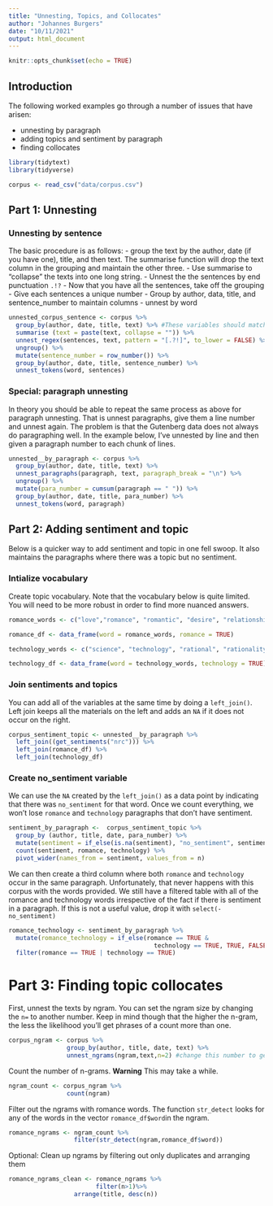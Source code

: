 ```yaml
---
title: "Unnesting, Topics, and Collocates"
author: "Johannes Burgers"
date: "10/11/2021"
output: html_document
---
```


```r
knitr::opts_chunk$set(echo = TRUE)
```

## Introduction

The following worked examples go through a number of issues that have arisen:

- unnesting by paragraph
- adding topics and sentiment by paragraph
- finding collocates


```r
library(tidytext)
library(tidyverse)
```

```r
corpus <- read_csv("data/corpus.csv")
```

## Part 1: Unnesting

### Unnesting by sentence

The basic procedure is as follows: 
- group the text by the author, date (if you have one), title, and then text. The summarise function will drop the text column in the grouping and maintain the other three.
- Use summarise to "collapse" the texts into one long string.
- Unnest the the sentences by end punctuation `.!?`
- Now that you have all the sentences, take off the grouping
- Give each sentences a unique number 
- Group by author, data, title, and sentence_number to maintain columns
- unnest by word

```r
unnested_corpus_sentence <- corpus %>%
  group_by(author, date, title, text) %>% #These variables should match your column headers
  summarise (text = paste(text, collapse = "")) %>%
  unnest_regex(sentences, text, pattern = "[.?!]", to_lower = FALSE) %>%
  ungroup() %>%
  mutate(sentence_number = row_number()) %>%
  group_by(author, date, title, sentence_number) %>%
  unnest_tokens(word, sentences)
```

### Special: paragraph unnesting

In theory you should be able to repeat the same process as above for paragraph unnesting. That is unnest paragraphs, give them a line number and unnest again. The problem is that the Gutenberg data does not always do paragraphing well. In the example below, I've unnested by line and then given a paragraph number to each chunk of lines.

```r
unnested__by_paragraph <- corpus %>%
  group_by(author, date, title, text) %>%
  unnest_paragraphs(paragraph, text, paragraph_break = "\n") %>%
  ungroup() %>%
  mutate(para_number = cumsum(paragraph == " ")) %>%
  group_by(author, date, title, para_number) %>%
  unnest_tokens(word, paragraph)
```


## Part 2: Adding sentiment and topic

Below is a quicker way to add sentiment and topic in one fell swoop. It also maintains the paragraphs where there was a topic but no sentiment.

### Intialize vocabulary
Create topic vocabulary. Note that the vocabulary below is quite limited. You will need to be more robust in order to find more nuanced answers.

```r
romance_words <- c("love","romance", "romantic", "desire", "relationship", "couple")

romance_df <- data_frame(word = romance_words, romance = TRUE)

technology_words <- c("science", "technology", "rational", "rationality","thinking","progress")

technology_df <- data_frame(word = technology_words, technology = TRUE)

```


### Join sentiments and topics
You can add all of the variables at the same time by doing a `left_join()`. Left join keeps all the materials on the left and adds an `NA` if it does not occur on the right.


```r
corpus_sentiment_topic <- unnested__by_paragraph %>%
  left_join((get_sentiments("nrc"))) %>%
  left_join(romance_df) %>%
  left_join(technology_df) 
```

### Create no_sentiment variable

We can use the `NA` created by the `left_join()` as a data point by indicating that there was `no_sentiment` for that word. Once we count everything, we won't lose `romance` and `technology` paragraphs that don't have sentiment.

```r
sentiment_by_paragraph <-  corpus_sentiment_topic %>%
  group_by (author, title, date, para_number) %>%
  mutate(sentiment = if_else(is.na(sentiment), "no_sentiment", sentiment)) %>%
  count(sentiment, romance, technology) %>%
  pivot_wider(names_from = sentiment, values_from = n)
```

We can then create a third column where both `romance` and `technology` occur in the same paragraph. Unfortunately, that never happens with this corpus with the words provided. We still have a filtered table with all of the romance and technology words irrespective of the fact if there is sentiment in a paragraph. If this is not a useful value, drop it with `select(-no_sentiment)`

```r
romance_technology <- sentiment_by_paragraph %>%
  mutate(romance_technology = if_else(romance == TRUE &
                                        technology == TRUE, TRUE, FALSE))  %>%
  filter(romance == TRUE | technology == TRUE)
```

# Part 3: Finding topic collocates

First, unnest the texts by ngram. You can set the ngram size by changing the `n=` to another number. Keep in mind though that the higher the n-gram, the less the likelihood you'll get phrases of a count more than one.


```r
corpus_ngram <- corpus %>% 
                group_by(author, title, date, text) %>% 
                unnest_ngrams(ngram,text,n=2) #change this number to get more of fewer words

```

Count the number of n-grams. **Warning** This may take a while.

```r
ngram_count <- corpus_ngram %>% 
                count(ngram)
```

Filter out the ngrams with romance words. The function `str_detect` looks for any of the words in the vector `romance_df$word`in the ngram.

```r
romance_ngrams <- ngram_count %>% 
                  filter(str_detect(ngram,romance_df$word)) 
```

Optional: Clean up ngrams by filtering out only duplicates and arranging them

```r
romance_ngrams_clean <- romance_ngrams %>% 
                        filter(n>1)%>% 
                  arrange(title, desc(n))
```

